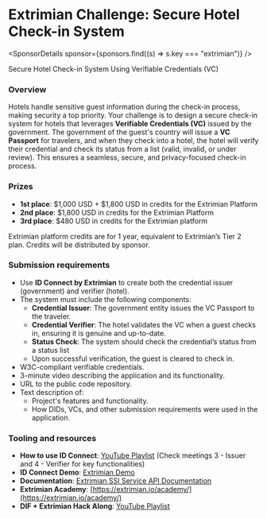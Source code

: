 
# Extrimian Challenge: Secure Hotel Check-in System

<SponsorDetails sponsor={sponsors.find((s) => s.key === "extrimian")} />

Secure Hotel Check-in System Using Verifiable Credentials (VC)

### Overview

Hotels handle sensitive guest information during the check-in process, making security a top priority. Your challenge is to design a secure check-in system for hotels that leverages **Verifiable Credentials (VC)** issued by the government. The government of the guest's country will issue a **VC Passport** for travelers, and when they check into a hotel, the hotel will verify their credential and check its status from a list (valid, invalid, or under review). This ensures a seamless, secure, and privacy-focused check-in process.

### Prizes

- **1st place**: $1,000 USD + $1,800 USD in credits for the Extrimian Platform
- **2nd place**: $1,800 USD in credits for the Extrimian Platform
- **3rd place**: $480 USD in credits for the Extrimian platform

Extrimian platform credits are for 1 year, equivalent to Extrimian’s Tier 2 plan. Credits will be distributed by sponsor.

### Submission requirements

- Use **ID Connect by Extrimian** to create both the credential issuer (government) and verifier (hotel).
- The system must include the following components:
  - **Credential Issuer**: The government entity issues the VC Passport to the traveler.
  - **Credential Verifier**: The hotel validates the VC when a guest checks in, ensuring it is genuine and up-to-date.
  - **Status Check**: The system should check the credential’s status from a status list
  - Upon successful verification, the guest is cleared to check in.
- W3C-compliant verifiable credentials.
- 3-minute video describing the application and its functionality.
- URL to the public code repository.
- Text description of:
  - Project's features and functionality.
  - How DIDs, VCs, and other submission requirements were used in the application.

### Tooling and resources

- **How to use ID Connect**: [YouTube Playlist](https://youtube.com/playlist?list=PL8tv4_kgykip5IbaHoEQrHdSnzGfr-mfa) (Check meetings 3 - Issuer and 4 - Verifier for key functionalities)
- **ID Connect Demo**: [Extrimian Demo](https://extrimian.io/courses/learn-how-to-use-idconnect/)
- **Documentation**: [Extrimian SSI Service API Documentation](https://docs.extrimian.com/en/docs/ApiExtrimian/extrimian-ssi-service-api)
- **Extrimian Academy**: [https://extrimian.io/academy/](https://extrimian.io/academy/)
- **DIF + Extrimian Hack Along**: [YouTube Playlist](https://youtube.com/playlist?list=PL8tv4_kgykip5IbaHoEQrHdSnzGfr-mfa&feature=shared)
